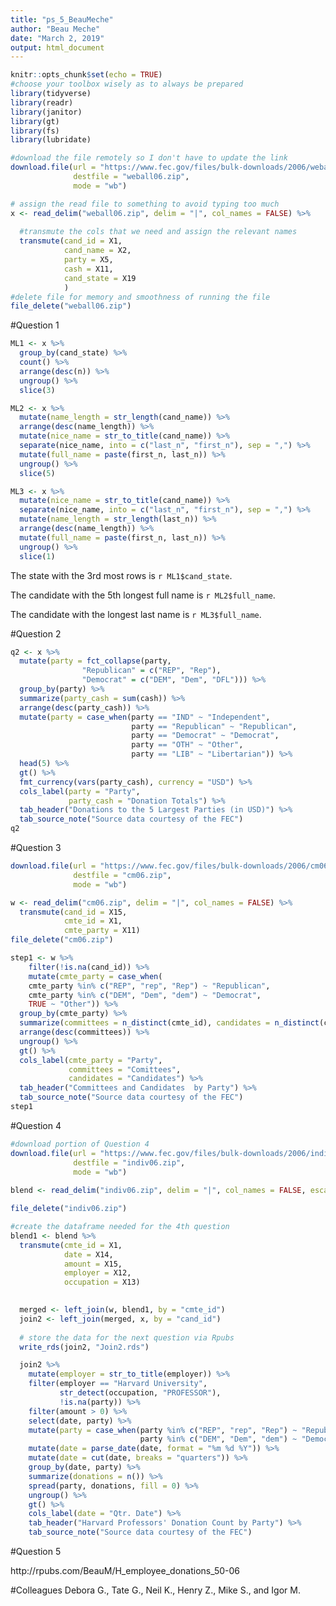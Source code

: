 ```yaml
---
title: "ps_5_BeauMeche"
author: "Beau Meche"
date: "March 2, 2019"
output: html_document
---
```


```r
knitr::opts_chunk$set(echo = TRUE)
#choose your toolbox wisely as to always be prepared
library(tidyverse)
library(readr)
library(janitor)
library(gt)
library(fs)
library(lubridate)
```

```r
#download the file remotely so I don't have to update the link
download.file(url = "https://www.fec.gov/files/bulk-downloads/2006/weball06.zip",
              destfile = "weball06.zip", 
              mode = "wb")

# assign the read file to something to avoid typing too much
x <- read_delim("weball06.zip", delim = "|", col_names = FALSE) %>%
  
  #transmute the cols that we need and assign the relevant names
  transmute(cand_id = X1,
            cand_name = X2, 
            party = X5, 
            cash = X11,
            cand_state = X19
            )
#delete file for memory and smoothness of running the file
file_delete("weball06.zip")

```

#Question 1
```r
ML1 <- x %>%
  group_by(cand_state) %>%
  count() %>%
  arrange(desc(n)) %>%
  ungroup() %>%
  slice(3)

ML2 <- x %>%
  mutate(name_length = str_length(cand_name)) %>%
  arrange(desc(name_length)) %>%
  mutate(nice_name = str_to_title(cand_name)) %>%
  separate(nice_name, into = c("last_n", "first_n"), sep = ",") %>%
  mutate(full_name = paste(first_n, last_n)) %>%
  ungroup() %>%
  slice(5)

ML3 <- x %>%
  mutate(nice_name = str_to_title(cand_name)) %>%
  separate(nice_name, into = c("last_n", "first_n"), sep = ",") %>%
  mutate(name_length = str_length(last_n)) %>%
  arrange(desc(name_length)) %>%
  mutate(full_name = paste(first_n, last_n)) %>%
  ungroup() %>%
  slice(1)
```
The state with the 3rd most rows is `r ML1$cand_state`.

The candidate with the 5th longest full name is `r ML2$full_name`.

The candidate with the longest last name is `r ML3$full_name`.

#Question 2
```r
q2 <- x %>%
  mutate(party = fct_collapse(party,
                "Republican" = c("REP", "Rep"),
                "Democrat" = c("DEM", "Dem", "DFL"))) %>%
  group_by(party) %>%
  summarize(party_cash = sum(cash)) %>%
  arrange(desc(party_cash)) %>%
  mutate(party = case_when(party == "IND" ~ "Independent", 
                           party == "Republican" ~ "Republican",
                           party == "Democrat" ~ "Democrat",
                           party == "OTH" ~ "Other", 
                           party == "LIB" ~ "Libertarian")) %>%
  head(5) %>%
  gt() %>%
  fmt_currency(vars(party_cash), currency = "USD") %>%
  cols_label(party = "Party", 
             party_cash = "Donation Totals") %>%
  tab_header("Donations to the 5 Largest Parties (in USD)") %>%
  tab_source_note("Source data courtesy of the FEC")
q2
```


#Question 3
```r
download.file(url = "https://www.fec.gov/files/bulk-downloads/2006/cm06.zip",
              destfile = "cm06.zip", 
              mode = "wb")

w <- read_delim("cm06.zip", delim = "|", col_names = FALSE) %>%
  transmute(cand_id = X15,
            cmte_id = X1,
            cmte_party = X11)
file_delete("cm06.zip")
```

```r
step1 <- w %>% 
    filter(!is.na(cand_id)) %>%
    mutate(cmte_party = case_when(
    cmte_party %in% c("REP", "rep", "Rep") ~ "Republican", 
    cmte_party %in% c("DEM", "Dem", "dem") ~ "Democrat", 
    TRUE ~ "Other")) %>%
  group_by(cmte_party) %>%
  summarize(committees = n_distinct(cmte_id), candidates = n_distinct(cand_id)) %>%
  arrange(desc(committees)) %>%
  ungroup() %>%
  gt() %>%
  cols_label(cmte_party = "Party", 
             committees = "Comittees", 
             candidates = "Candidates") %>%
  tab_header("Committees and Candidates  by Party") %>%
  tab_source_note("Source data courtesy of the FEC")
step1
```


#Question 4
```r
#download portion of Question 4
download.file(url = "https://www.fec.gov/files/bulk-downloads/2006/indiv06.zip",
              destfile = "indiv06.zip", 
              mode = "wb")
              
blend <- read_delim("indiv06.zip", delim = "|", col_names = FALSE, escape_double = FALSE, guess_max = 10000)

file_delete("indiv06.zip")
```

```r
#create the dataframe needed for the 4th question
blend1 <- blend %>%
  transmute(cmte_id = X1,
            date = X14,
            amount = X15, 
            employer = X12, 
            occupation = X13)

  
  merged <- left_join(w, blend1, by = "cmte_id")
  join2 <- left_join(merged, x, by = "cand_id")
  
  # store the data for the next question via Rpubs
  write_rds(join2, "Join2.rds")
```


```r
  join2 %>%
    mutate(employer = str_to_title(employer)) %>%
    filter(employer == "Harvard University",
           str_detect(occupation, "PROFESSOR"),
           !is.na(party)) %>%
    filter(amount > 0) %>%
    select(date, party) %>%
    mutate(party = case_when(party %in% c("REP", "rep", "Rep") ~ "Republican", 
                             party %in% c("DEM", "Dem", "dem") ~ "Democrat")) %>%
    mutate(date = parse_date(date, format = "%m %d %Y")) %>%
    mutate(date = cut(date, breaks = "quarters")) %>% 
    group_by(date, party) %>%
    summarize(donations = n()) %>%
    spread(party, donations, fill = 0) %>%
    ungroup() %>%
    gt() %>%
    cols_label(date = "Qtr. Date") %>%
    tab_header("Harvard Professors' Donation Count by Party") %>%
    tab_source_note("Source data courtesy of the FEC")
```

#Question 5

http://rpubs.com/BeauM/H_employee_donations_50-06



#Colleagues
Debora G., Tate G., Neil K., Henry Z., Mike S., and Igor M. 